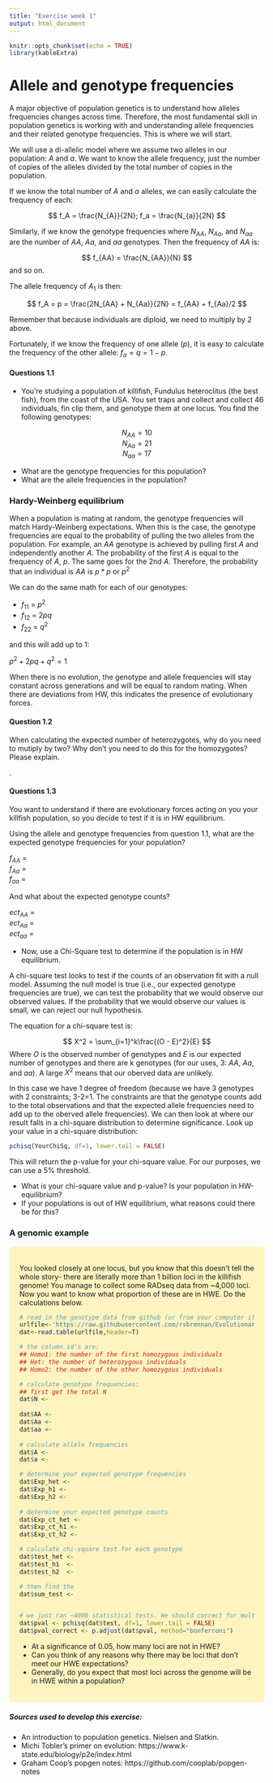 ```yaml
---
title: "Exercise week 1"
output: html_document
---
```


```r
knitr::opts_chunk$set(echo = TRUE)
library(kableExtra)
```

# Allele and genotype frequencies

A major objective of population genetics is to understand how alleles frequencies changes across time. Therefore, the most fundamental skill in population genetics is working with and understanding allele frequencies and their related genotype frequencies. This is where we will start.

We will use a di-allelic model where we assume two alleles in our population: $A$ and $a$. We want to know the allele frequency, just the number of copies of the alleles divided by the total number of copies in the population.

If we know the total number of $A$ and $a$ alleles, we can easily calculate the frequency of each:

$$
f_A = \frac{N_{A}}{2N};     f_a = \frac{N_{a}}{2N} 
$$


Similarly, if we know the genotype frequencies where $N_{AA}$, $N_{Aa}$, and $N_{aa}$ are the number of $AA$, $Aa$, and $aa$ genotypes. Then the frequency of $AA$ is:

$$
f_{AA} = \frac{N_{AA}}{N}
$$
and so on.

The allele frequency of $A_{1}$ is then:

$$
f_A = p = \frac{2N_{AA} + N_{Aa}}{2N} = f_{AA} + f_{Aa}/2
$$

Remember that because individuals are diploid, we need to multiply by 2 above. 

Fortunately, if we know the frequency of one allele ($p$), it is easy to calculate the frequency of the other allele: $f_a = q = 1 - p$.  

<style>
div.blue { background-color:#FFF3C0; border-radius: 5px; padding: 20px;}
</style>
<div class = "blue">

#### Questions 1.1

- You're studying a population of killifish, Fundulus heteroclitus (the best fish), from the coast of the USA. You set traps and collect and collect 46 individuals, fin clip them, and genotype them at one locus. You find the following genotypes:

<center>

$N_{AA} = 10$  
$N_{Aa} = 21$  
$N_{aa} = 17$  
</center>

- What are the genotype frequencies for this population? 
- What are the allele frequencies in the population?

</div>


### Hardy-Weinberg equilibrium

When a population is mating at random, the genotype frequencies will match Hardy-Weinberg expectations. When this is the case, the genotype frequencies are equal to the probability of pulling the two alleles from the population. For example, an $AA$ genotype is achieved by pulling first $A$ and independently another $A$. The probability of the first $A$ is equal to the frequency of $A$, $p$. The same goes for the 2nd $A$. Therefore, the probability that an individual is $AA$ is $p*p$ or $p^2$

We can do the same math for each of our genotypes:

- $f_{11}$ = $p^2$ 
- $f_{12}$ = $2pq$
- $f_{22}$ = $q^2$

and this will add up to 1:

$p^2 + 2pq + q^2 = 1$

When there is no evolution, the genotype and allele frequencies will stay constant across generations and will be equal to random mating. When there are deviations from HW, this indicates the presence of evolutionary forces. 

<style>
div.blue { background-color:#FFF3C0; border-radius: 5px; padding: 20px;}
</style>
<div class = "blue">

#### Question 1.2

When calculating the expected number of heterozygotes, why do you need to mutiply by two? Why don't you need to do this for the homozygotes? Please explain.


</div>

.

<style>
div.blue { background-color:#FFF3C0; border-radius: 5px; padding: 20px;}
</style>
<div class = "blue">

#### Questions 1.3

You want to understand if there are evolutionary forces acting on you your killfish population, so you decide to test if it is in HW equilibrium. 

Using the allele and genotype frequencies from question 1.1, what are the expected genotype frequencies for your population?

$f_{AA}$ =  
$f_{Aa}$ =  
$f_{aa}$ =  

And what about the expected genotype counts?

$ect_{AA}$ =  
$ect_{Aa}$ =  
$ect_{aa}$ =  

- Now, use a Chi-Square test to determine if the population is in HW equilibrium. 

A chi-square test looks to test if the counts of an observation fit with a null model. Assuming the null model is true (i.e., our expected genotype frequencies are true), we can test the probability that we would observe our observed values. If the probability that we would observe our values is small, we can reject our null hypothesis. 

The equation for a chi-square test is:

$$
X^2 =  \sum_{i=1}^k\frac{(O - E)^2}{E}
$$
Where $O$ is the observed number of genotypes and $E$ is our expected number of genotypes and there are k genotypes (for our uses, 3: $AA$, $Aa$, and $aa$). A large $X^2$ means that our oberved data are unlikely. 

In this case we have 1 degree of freedom (because we have 3 genotypes with 2 constraints; 3-2=1. The constraints are that the genotype counts add to the total observations and that the expected allele frequencies need to add up to the oberved allele frequencies). We can then look at where our result falls in a chi-square distribution to determine significance.  Look up your value in a chi-square distribution:
```r
pchisq(YourChiSq, df=1, lower.tail = FALSE)
```

This will return the p-value for your chi-square value. For our purposes, we can use a 5% threshold.

- What is your chi-square value and p-value? Is your population in HW-equilibrium?
- If your populations is out of HW equilibrium, what reasons could there be for this?

</div>


### A genomic example

<style>
div.blue { background-color:#FFF3C0; border-radius: 5px; padding: 20px;}
</style>
<div class = "blue">

You looked closely at one locus, but you know that this doesn't tell the whole story- there are literally more than 1 billion loci in the killifish genome! You manage to collect some RADseq data from ~4,000 loci. Now you want to know what proportion of these are in HWE. Do the calculations below.

```r

# read in the genotype data from github (or from your computer if you cloned the directory):
urlfile<-'https://raw.githubusercontent.com/rsbrennan/EvolutionaryGenomics/master/Exercises/data/Exercise_01.data'
dat<-read.table(urlfile,header=T)

# the column id's are:
## Homo1: the number of the first homozygous individuals
## Het: the number of heterozygous individuals
## Homo2: the number of the other homozygous individuals

# calculate genotype frequencies:
## first get the total N
dat$N <- 
  
dat$AA <-
dat$Aa <-
dat$aa <-
  
# calculate allele frequencies
dat$A <- 
dat$a <- 

# determine your expected genotype frequencies
dat$Exp_het <- 
dat$Exp_h1 <- 
dat$Exp_h2 <- 
  
# determine your expected genotype counts
dat$Exp_ct_het <- 
dat$Exp_ct_h1 <- 
dat$Exp_ct_h2 <- 

# calculate chi-square test for each genotype
dat$test_het <- 
dat$test_h1  <- 
dat$test_h2  <- 

# then find the 
dat$sum_test <- 


# we just ran ~4000 statistical tests. We should correct for multiple testing. It is most simple to just do a Bonferroni correction. Note that this might not be the approach you'd want to take for your actual dataset. 
dat$pval <- pchisq(dat$test, df=1, lower.tail = FALSE)
dat$pval_correct <- p.adjust(dat$pval, method="bonferroni")

```

- At a significance of 0.05, how many loci are not in HWE?
- Can you think of any reasons why there may be loci that don't meet our HWE expectations?
- Generally, do you expect that most loci across the genome will be in HWE within a population?

</div>

##### Sources used to develop this exercise:

- An introduction to population genetics. Nielsen and Slatkin.
- Michi Tobler's primer on evolution: https://www.k-state.edu/biology/p2e/index.html
- Graham Coop's popgen notes: https://github.com/cooplab/popgen-notes





